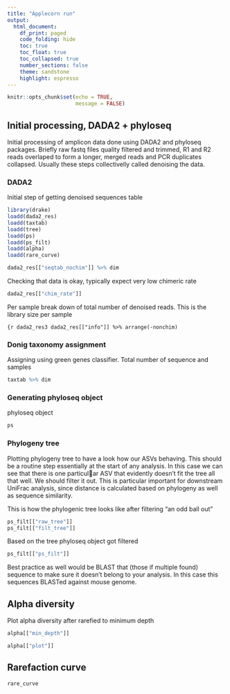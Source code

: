 ```yaml
---
title: "Applecorn run"
output:
  html_document:
    df_print: paged
    code_folding: hide
    toc: true
    toc_float: true
    toc_collapsed: true
    number_sections: false
    theme: sandstone
    highlight: espresso
---
```


```r
knitr::opts_chunk$set(echo = TRUE,
                      message = FALSE)
```

## Initial processing, DADA2 + phyloseq

Initial processing of amplicon data done using DADA2 and phyloseq packages. Briefly raw fastq files
quality filtered and trimmed, R1 and R2 reads overlaped to form a longer, merged reads and PCR duplicates
collapsed. Usually these steps collectivelly called denoising the data.

### DADA2

Initial step of getting denoised sequences table

```r
library(drake)
loadd(dada2_res)
loadd(taxtab)
loadd(tree)
loadd(ps)
loadd(ps_filt)
loadd(alpha)
loadd(rare_curve)
```

```r
dada2_res[["seqtab_nochim"]] %>% dim
```

Checking that data is okay, typically expect very low chimeric rate

```r
dada2_res[["chim_rate"]]
```

Per sample break down of total number of denoised reads. This is the library size per sample

```{r dada2_res3
dada2_res[["info"]] %>% arrange(-nonchim)
```

### Donig taxonomy assignment

Assigning using green genes classifier. Total number of sequence and samples

```r
taxtab %>% dim
```

### Generating phyloseq object

phyloseq object

```r
ps
```

### Phylogeny tree

Plotting phylogeny tree to have a look how our ASVs behaving. This should be a routine step essentially at the start of any analysis. In this case we can see that there is one particular ASV that evidently doesn't fit the tree all that well. We should filter it out. This is particular important for downstream UniFrac analysis, since distance is calculated based on phylogeny as well as sequence similarity.

This is how the phylogenic tree looks like after filtering "an odd ball out"

```r
ps_filt[["raw_tree"]]
ps_filt[["filt_tree"]]
```

Based on the tree phyloseq object got filtered

```r
ps_filt[["ps_filt"]]
```

Best practice as well would be BLAST that (those if multiple found) sequence to make sure it doesn't belong to your analysis. In this case this sequences BLASTed against mouse genome.

## Alpha diversity

Plot alpha diversity after rarefied to minimum depth

```r
alpha[["min_depth"]]
```

```r
alpha[["plot"]]
```

## Rarefaction curve

```r
rare_curve
```
